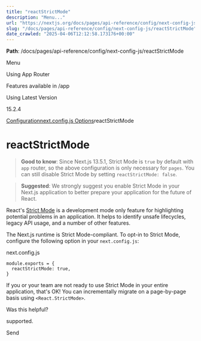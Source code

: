 ---
title: "reactStrictMode"
description: "Menu..."
url: "https://nextjs.org/docs/pages/api-reference/config/next-config-js/reactStrictMode"
slug: "/docs/pages/api-reference/config/next-config-js/reactStrictMode"
date_crawled: "2025-04-06T12:12:58.173176+00:00"
---

**Path**: /docs/pages/api-reference/config/next-config-js/reactStrictMode

Menu

Using App Router

Features available in /app

Using Latest Version

15.2.4

[Configuration](/docs/pages/api-reference/config)[next.config.js Options](/docs/pages/api-reference/config/next-config-js)reactStrictMode

# reactStrictMode

> **Good to know**: Since Next.js 13.5.1, Strict Mode is `true` by default with `app` router, so the above configuration is only necessary for `pages`. You can still disable Strict Mode by setting `reactStrictMode: false`.

> **Suggested**: We strongly suggest you enable Strict Mode in your Next.js application to better prepare your application for the future of React.

React's [Strict Mode](https://react.dev/reference/react/StrictMode) is a development mode only feature for highlighting potential problems in an application. It helps to identify unsafe lifecycles, legacy API usage, and a number of other features.

The Next.js runtime is Strict Mode-compliant. To opt-in to Strict Mode, configure the following option in your `next.config.js`:

next.config.js

```
module.exports = {
  reactStrictMode: true,
}
```

If you or your team are not ready to use Strict Mode in your entire application, that's OK! You can incrementally migrate on a page-by-page basis using `<React.StrictMode>`.

Was this helpful?

supported.

Send